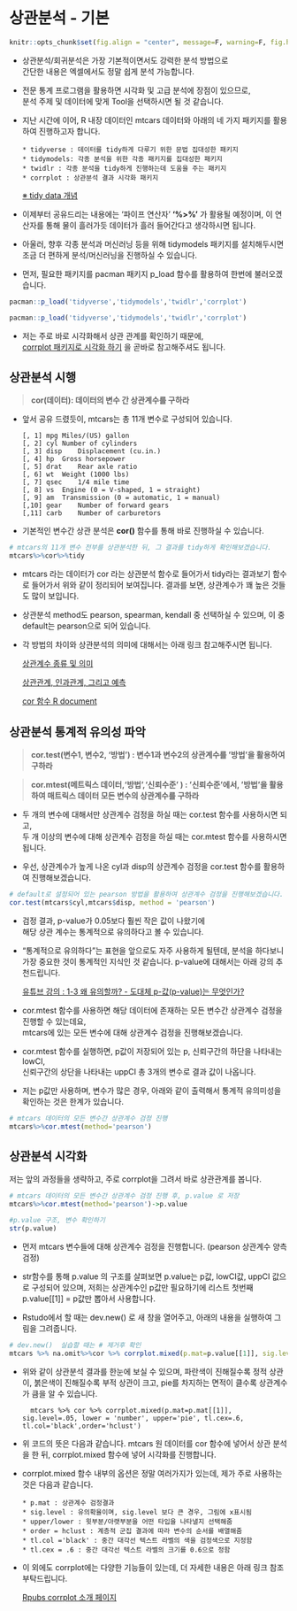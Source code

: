 # 상관분석 - 기본 {#correlation}
  
  
```r
knitr::opts_chunk$set(fig.align = "center", message=F, warning=F, fig.height = 4, cache=T, dpi = 300)
```
  
* 상관분석/회귀분석은 가장 기본적이면서도 강력한 분석 방법으로  
간단한 내용은 엑셀에서도 정말 쉽게 분석 가능합니다.  
  
  
* 전문 통계 프로그램을 활용하면 시각화 및 고급 분석에 장점이 있으므로,  
분석 주제 및 데이터에 맞게 Tool을 선택하시면 될 것 같습니다. 

* 지난 시간에 이어, R 내장 데이터인 mtcars 데이터와 아래의 네 가지 패키지를 활용하여 진행하고자 합니다. 

  ```
  * tidyverse : 데이터를 tidy하게 다루기 위한 문법 집대성한 패키지  
  * tidymodels: 각종 분석을 위한 각종 패키지를 집대성한 패키지  
  * twidlr : 각종 분석을 tidy하게 진행하는데 도움을 주는 패키지  
  * corrplot : 상관분석 결과 시각화 패키지  
  ```

  [※ tidy data 개념](https://partrita.github.io/posts/tidy-data/)
  
  
* 이제부터 공유드리는 내용에는 '파이프 연산자'  **'%>%'** 가 활용될 예정이며, 
이 연산자를 통해 물이 흘러가듯 데이터가 흘러 들어간다고 생각하시면 됩니다. 

* 아울러, 향후 각종 분석과 머신러닝 등을 위해 tidymodels 패키지를 설치해두시면 
조금 더 편하게 분석/머신러닝을 진행하실 수 있습니다. 


* 먼저, 필요한 패키지를 pacman 패키지 p_load 함수를 활용하여 한번에 불러오겠습니다. 

``` r

pacman::p_load('tidyverse','tidymodels','twidlr','corrplot') 

```
``` r

pacman::p_load('tidyverse','tidymodels','twidlr','corrplot') 

```
  
  
* 저는 주로 바로 시각화해서 상관 관계를 확인하기 때문에,  
[corrplot 패키지로 시각화 하기](#corrplot) 을 곧바로 참고해주셔도 됩니다.  
  
  
## 상관분석 시행  
  
> **cor(데이터): 데이터의 변수 간 상관계수를 구하라**
  
* 앞서 공유 드렸듯이, mtcars는 총 11개 변수로 구성되어 있습니다.  
  
  
  ```
  [, 1]	mpg	Miles/(US) gallon
  [, 2]	cyl	Number of cylinders
  [, 3]	disp	Displacement (cu.in.)
  [, 4]	hp	Gross horsepower
  [, 5]	drat	Rear axle ratio
  [, 6]	wt	Weight (1000 lbs)
  [, 7]	qsec	1/4 mile time
  [, 8]	vs	Engine (0 = V-shaped, 1 = straight)
  [, 9]	am	Transmission (0 = automatic, 1 = manual)
  [,10]	gear	Number of forward gears
  [,11]	carb	Number of carburetors
  ```
  
  
* 기본적인 변수간 상관 분석은 **cor()** 함수를 통해 바로 진행하실 수 있습니다.  
  
```r
# mtcars의 11개 변수 전부를 상관분석한 뒤, 그 결과를 tidy하게 확인해보겠습니다. 
mtcars%>%cor%>%tidy
```

* mtcars 라는 데이터가 cor 라는 상관분석 함수로 들어가서 tidy라는 결과보기 함수로 들어가서 위와 같이 정리되어 보여집니다. 결과를 보면, 상관계수가 꽤 높은 것들도 많이 보입니다.  
  
* 상관분석 method도 pearson, spearman, kendall 중 선택하실 수 있으며, 이 중 default는 pearson으로 되어 있습니다.   
  
* 각 방법의 차이와 상관분석의 의미에 대해서는  아래 링크 참고해주시면 됩니다. 


  [상관계수 종류 및 의미](https://bioinformaticsandme.tistory.com/58)
  
  [상관관계, 인과관계, 그리고 예측](https://otexts.com/fppkr/causality.html)  
  
  [cor 함수 R document](https://www.rdocumentation.org/packages/stats/versions/3.6.2/topics/cor)  
  
  
  
## 상관분석 통계적 유의성 파악 

> **cor.test(변수1, 변수2, '방법') : 변수1과 변수2의 상관계수를 '방법'을 활용하여 구하라** 
  
> **cor.mtest(메트릭스 데이터,'방법','신뢰수준' ) : '신뢰수준'에서, '방법'을 활용하여   매트릭스 데이터 모든 변수의 상관계수를 구하라**

* 두 개의 변수에 대해서만 상관계수 검정을 하실 때는 cor.test 함수를 사용하시면 되고,  
두 개 이상의 변수에 대해 상관계수 검정을 하실 때는 cor.mtest 함수를 사용하시면 됩니다. 

* 우선, 상관계수가 높게 나온 cyl과 disp의 상관계수 검정을 cor.test 함수를 활용하여  진행해보겠습니다. 
  
```r
# default로 설정되어 있는 pearson 방법을 활용하여 상관계수 검정을 진행해보겠습니다. 
cor.test(mtcars$cyl,mtcars$disp, method = 'pearson')

```
  
  
* 검정 결과, p-value가 0.05보다 훨씬 작은 값이 나왔기에  
해당 상관 계수는 통계적으로 유의하다고 볼 수 있습니다.  

* "통계적으로 유의하다"는 표현을 앞으로도 자주 사용하게 될텐데, 분석을 하다보니 가장 중요한 것이 통계적인 지식인 것 같습니다. p-value에 대해서는 아래 강의 추천드립니다.  
  
  [유튜브 강의 : 1-3 왜 유의할까? - 도대체 p-값(p-value)는 무엇인가?](https://www.youtube.com./watch?v=5Xke4ao1g9E)
  
  
* cor.mtest 함수를 사용하면 해당 데이터에 존재하는 모든 변수간 상관계수 검정을 진행할 수 있는데요,  
mtcars에 있는 모든 변수에 대해 상관계수 검정을 진행해보겠습니다.  
  
* cor.mtest 함수를 실행하면, p값이 저장되어 있는 p, 신뢰구간의 하단을 나타내는 lowCI,  
신뢰구간의 상단을 나타내는 uppCI 총 3개의 변수로 결과 값이 나옵니다.  
  
* 저는 p값만 사용하며, 변수가 많은 경우, 아래와 같이 출력해서 통계적 유의미성을 확인하는 것은 한계가 있습니다. 

```r
# mtcars 데이터의 모든 변수간 상관계수 검정 진행
mtcars%>%cor.mtest(method='pearson')
```

    
## 상관분석 시각화 {#corrplot}

저는 앞의 과정들을 생략하고, 주로 corrplot을 그려서 바로 상관관계를 봅니다. 

           
```r
# mtcars 데이터의 모든 변수간 상관계수 검정 진행 후, p.value 로 저장
mtcars%>%cor.mtest(method='pearson')->p.value

#p.value 구조, 변수 확인하기 
str(p.value)
```
 
* 먼저 mtcars 변수들에 대해 상관계수 검정을 진행합니다. (pearson 상관계수 양측검정)  
  
* str함수를 통해 p.value 의 구조를 살펴보면 p.value는 p값, lowCI값, uppCI 값으로 구성되어 있으며, 저희는 상관계수인 p값만 필요하기에 리스트 첫번째 p.value[[1]] = p값만 뽑아서 사용합니다.  
  
  
* Rstudo에서 할 때는 dev.new() 로 새 창을 열어주고, 아래의 내용을 실행하여 그림을 그려줍니다. 

```r

# dev.new()  실습할 때는 # 제거후 확인 
mtcars %>% na.omit%>%cor %>% corrplot.mixed(p.mat=p.value[[1]], sig.level=.05, lower = 'number', upper='pie', tl.cex=.6, tl.col='black', order='hclust')

```
  
  
  
* 위와 같이 상관분석 결과를 한눈에 보실 수 있으며, 파란색이 진해질수록 정적 상관이, 붉은색이 진해질수록 부적 상관이 크고, pie를 차지하는 면적이 클수록 상관계수가 큼을 알 수 있습니다.  

  ```
    mtcars %>% cor %>% corrplot.mixed(p.mat=p.mat[[1]], sig.level=.05, lower = 'number', upper='pie', tl.cex=.6, tl.col='black',order='hclust')
    
  ```
 
* 위 코드의 뜻은 다음과 같습니다. mtcars 원 데이터를 cor 함수에 넣어서 상관 분석을 한 뒤, corrplot.mixed 함수에 넣어 시각화를 진행합니다.  
  
  

* corrplot.mixed 함수 내부의 옵션은 정말 여러가지가 있는데, 제가 주로 사용하는 것은 다음과 같습니다.  
  ```
  * p.mat : 상관계수 검정결과  
  * sig.level : 유의확율이며, sig.level 보다 큰 경우, 그림에 x표시됨  
  * upper/lower : 윗부분/아랫부분을 어떤 타입을 나타낼지 선택해줌  
  * order = hclust : 계층적 군집 결과에 따라 변수의 순서를 배열해줌  
  * tl.col ='black' : 중간 대각선 텍스트 라벨의 색을 검정색으로 지정함  
  * tl.cex = .6 : 중간 대각선 텍스트 라벨의 크기를 0.6으로 정함  
  ```  
  

* 이 외에도 corrplot에는 다양한 기능들이 있는데, 더 자세한 내용은 아래 링크 참조 부탁드립니다.  
  
  [Rpubs corrplot 소개 페이지](https://rpubs.com/cardiomoon/27134)  
  
  
  

  



